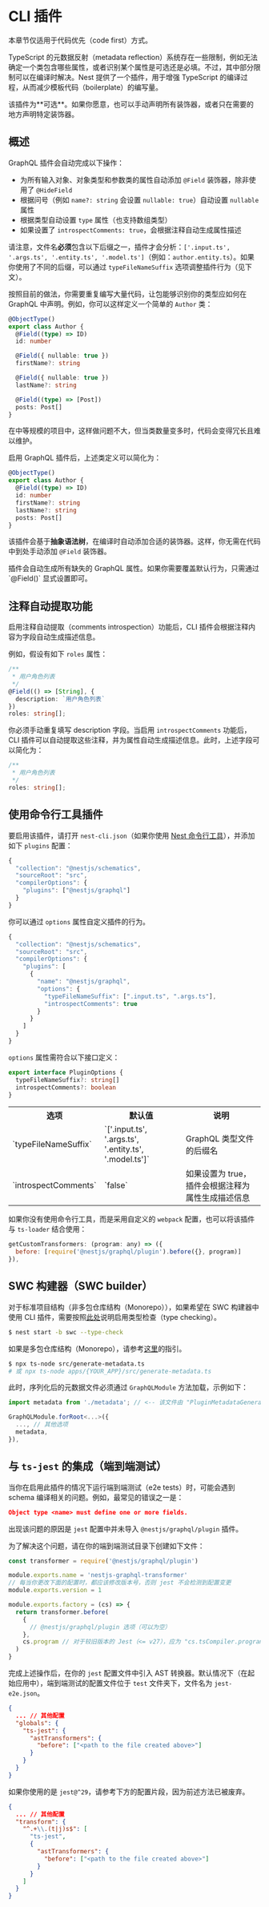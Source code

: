 # CLI 插件

<CalloutInfo type="warning">

本章节仅适用于代码优先（code first）方式。

</CalloutInfo>

TypeScript 的元数据反射（metadata reflection）系统存在一些限制，例如无法确定一个类包含哪些属性，或者识别某个属性是可选还是必填。不过，其中部分限制可以在编译时解决。Nest 提供了一个插件，用于增强 TypeScript 的编译过程，从而减少模板代码（boilerplate）的编写量。

<CalloutInfo>
  该插件为**可选**。如果你愿意，也可以手动声明所有装饰器，或者只在需要的地方声明特定装饰器。
</CalloutInfo>

## 概述

GraphQL 插件会自动完成以下操作：

- 为所有输入对象、对象类型和参数类的属性自动添加 `@Field` 装饰器，除非使用了 `@HideField`
- 根据问号（例如 `name?: string` 会设置 `nullable: true`）自动设置 `nullable` 属性
- 根据类型自动设置 `type` 属性（也支持数组类型）
- 如果设置了 `introspectComments: true`，会根据注释自动生成属性描述

请注意，文件名**必须**包含以下后缀之一，插件才会分析：`['.input.ts', '.args.ts', '.entity.ts', '.model.ts']`（例如：`author.entity.ts`）。如果你使用了不同的后缀，可以通过 `typeFileNameSuffix` 选项调整插件行为（见下文）。

按照目前的做法，你需要重复编写大量代码，让包能够识别你的类型应如何在 GraphQL 中声明。例如，你可以这样定义一个简单的 `Author` 类：

```ts filename='authors/models/author.model.ts'
@ObjectType()
export class Author {
  @Field((type) => ID)
  id: number

  @Field({ nullable: true })
  firstName?: string

  @Field({ nullable: true })
  lastName?: string

  @Field((type) => [Post])
  posts: Post[]
}
```

在中等规模的项目中，这样做问题不大，但当类数量变多时，代码会变得冗长且难以维护。

启用 GraphQL 插件后，上述类定义可以简化为：

```ts filename='authors/models/author.model.ts'
@ObjectType()
export class Author {
  @Field((type) => ID)
  id: number
  firstName?: string
  lastName?: string
  posts: Post[]
}
```

该插件会基于**抽象语法树**，在编译时自动添加合适的装饰器。这样，你无需在代码中到处手动添加 `@Field` 装饰器。

<CalloutInfo>
  插件会自动生成所有缺失的 GraphQL 属性。如果你需要覆盖默认行为，只需通过 `@Field()` 显式设置即可。
</CalloutInfo>

## 注释自动提取功能

启用注释自动提取（comments introspection）功能后，CLI 插件会根据注释内容为字段自动生成描述信息。

例如，假设有如下 `roles` 属性：

```ts
/**
 * 用户角色列表
 */
@Field(() => [String], {
  description: `用户角色列表`
})
roles: string[];
```

你必须手动重复填写 description 字段。当启用 `introspectComments` 功能后，CLI 插件可以自动提取这些注释，并为属性自动生成描述信息。此时，上述字段可以简化为：

```ts
/**
 * 用户角色列表
 */
roles: string[];
```

## 使用命令行工具插件

要启用该插件，请打开 `nest-cli.json`（如果你使用 [Nest 命令行工具](/cli/overview)），并添加如下 `plugins` 配置：

```js
{
  "collection": "@nestjs/schematics",
  "sourceRoot": "src",
  "compilerOptions": {
    "plugins": ["@nestjs/graphql"]
  }
}
```

你可以通过 `options` 属性自定义插件的行为。

```js
{
  "collection": "@nestjs/schematics",
  "sourceRoot": "src",
  "compilerOptions": {
    "plugins": [
      {
        "name": "@nestjs/graphql",
        "options": {
          "typeFileNameSuffix": [".input.ts", ".args.ts"],
          "introspectComments": true
        }
      }
    ]
  }
}
```

`options` 属性需符合以下接口定义：

```ts
export interface PluginOptions {
  typeFileNameSuffix?: string[]
  introspectComments?: boolean
}
```

<table>
  <tr>
    <th>选项</th>
    <th>默认值</th>
    <th>说明</th>
  </tr>
  <tr>
    <td>`typeFileNameSuffix`</td>
    <td>`['.input.ts', '.args.ts', '.entity.ts', '.model.ts']`</td>
    <td>GraphQL 类型文件的后缀名</td>
  </tr>
  <tr>
    <td>`introspectComments`</td>
    <td>`false`</td>
    <td>如果设置为 true，插件会根据注释为属性生成描述信息</td>
  </tr>
</table>

如果你没有使用命令行工具，而是采用自定义的 `webpack` 配置，也可以将该插件与 `ts-loader` 结合使用：

```js
getCustomTransformers: (program: any) => ({
  before: [require('@nestjs/graphql/plugin').before({}, program)]
}),
```

## SWC 构建器（SWC builder）

对于标准项目结构（非多包仓库结构（Monorepo）），如果希望在 SWC 构建器中使用 CLI 插件，需要按照[此处](/recipes/swc#type-checking)说明启用类型检查（type checking）。

```bash
$ nest start -b swc --type-check
```

如果是多包仓库结构（Monorepo），请参考[这里](/recipes/swc#monorepo-and-cli-plugins)的指引。

```bash
$ npx ts-node src/generate-metadata.ts
# 或 npx ts-node apps/{YOUR_APP}/src/generate-metadata.ts
```

此时，序列化后的元数据文件必须通过 `GraphQLModule` 方法加载，示例如下：

```ts
import metadata from './metadata'; // <-- 该文件由 "PluginMetadataGenerator" 自动生成

GraphQLModule.forRoot<...>({
  ..., // 其他选项
  metadata,
}),
```

## 与 `ts-jest` 的集成（端到端测试）

当你在启用此插件的情况下运行端到端测试（e2e tests）时，可能会遇到 schema 编译相关的问题。例如，最常见的错误之一是：

```json
Object type <name> must define one or more fields.
```

出现该问题的原因是 `jest` 配置中并未导入 `@nestjs/graphql/plugin` 插件。

为了解决这个问题，请在你的端到端测试目录下创建如下文件：

```js
const transformer = require('@nestjs/graphql/plugin')

module.exports.name = 'nestjs-graphql-transformer'
// 每当你更改下面的配置时，都应该修改版本号，否则 jest 不会检测到配置变更
module.exports.version = 1

module.exports.factory = (cs) => {
  return transformer.before(
    {
      // @nestjs/graphql/plugin 选项（可以为空）
    },
    cs.program // 对于较旧版本的 Jest（<= v27），应为 "cs.tsCompiler.program"
  )
}
```

完成上述操作后，在你的 `jest` 配置文件中引入 AST 转换器。默认情况下（在起始应用中），端到端测试的配置文件位于 `test` 文件夹下，文件名为 `jest-e2e.json`。

```json
{
  ... // 其他配置
  "globals": {
    "ts-jest": {
      "astTransformers": {
        "before": ["<path to the file created above>"]
      }
    }
  }
}
```

如果你使用的是 `jest@^29`，请参考下方的配置片段，因为前述方法已被废弃。

```json
{
  ... // 其他配置
  "transform": {
    "^.+\\.(t|j)s$": [
      "ts-jest",
      {
        "astTransformers": {
          "before": ["<path to the file created above>"]
        }
      }
    ]
  }
}
```
